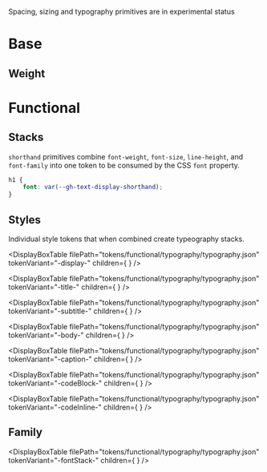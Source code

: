 
<Note variant="warning">Spacing, sizing and typography primitives are in experimental status</Note>

# Base

## Weight

<DisplayBoxTable
  filePath="tokens/base/typography/typography.json"
  tokenVariant="-weight-"
  showOriginalValue={false}
  showProperty={false}
/>

# Functional

## Stacks

`shorthand` primitives combine `font-weight`, `font-size`, `line-height`, and `font-family` into one token to be consumed by the CSS `font` property.

```CSS
h1 {
    font: var(--gh-text-display-shorthand);
}
```

<TypographyShorthandTable filePath="tokens/functional/typography/typography.json" />

## Styles

Individual style tokens that when combined create typeography stacks.

<DisplayBoxTable
  filePath="tokens/functional/typography/typography.json"
  tokenVariant="-display-"
  children={
    <TypographyBlock
      fontFamily="var(--gh-fontStack-heading)"
      fontSize="var(--gh-text-display-size)"
      fontWeight="var(--gh-text-display-weight)"
      lineHeight="var(--gh-text-display-lineHeight)"
      children="Display text"
    />
  }
/>

<DisplayBoxTable
  filePath="tokens/functional/typography/typography.json"
  tokenVariant="-title-"
  children={
    <Fragment>
      <TypographyBlock
        fontFamily="var(--gh-fontStack-heading)"
        fontSize="var(--gh-text-title-size-medium)"
        fontWeight="var(--gh-text-title-weight)"
        lineHeight="var(--gh-text-title-lineHeight-medium)"
        children="Medium title text"
      />
      <TypographyBlock
        fontFamily="var(--gh-fontStack-heading)"
        fontSize="var(--gh-text-title-size-large)"
        fontWeight="var(--gh-text-title-weight)"
        lineHeight="var(--gh-text-title-lineHeight-large)"
        children="Large title text"
      />
    </Fragment>
  }
/>

<DisplayBoxTable
  filePath="tokens/functional/typography/typography.json"
  tokenVariant="-subtitle-"
  children={
    <TypographyBlock
      fontFamily="var(--gh-fontStack-body)"
      fontSize="var(--gh-text-subtitle-size)"
      fontWeight="var(--gh-text-subtitle-weight)"
      lineHeight="var(--gh-text-subtitle-lineHeight)"
      children="Subtitle text"
    />
  }
/>

<DisplayBoxTable
  filePath="tokens/functional/typography/typography.json"
  tokenVariant="-body-"
  children={
    <Fragment>
      <TypographyBlock
        fontFamily="var(--gh-fontStack-body)"
        fontSize="var(--gh-text-body-size-small)"
        fontWeight="var(--gh-text-body-weight)"
        lineHeight="var(--gh-text-body-lineHeight-small)"
        children="Small body text"
      />
      <TypographyBlock
        fontFamily="var(--gh-fontStack-body)"
        fontSize="var(--gh-text-body-size-medium)"
        fontWeight="var(--gh-text-body-weight)"
        lineHeight="var(--gh-text-body-lineHeight-medium)"
        children="Medium body text"
      />
      <TypographyBlock
        fontFamily="var(--gh-fontStack-body)"
        fontSize="var(--gh-text-body-size-large)"
        fontWeight="var(--gh-text-body-weight)"
        lineHeight="var(--gh-text-body-lineHeight-large)"
        children="Large body text"
      />
    </Fragment>
  }
/>

<DisplayBoxTable
  filePath="tokens/functional/typography/typography.json"
  tokenVariant="-caption-"
  children={
    <TypographyBlock
      fontFamily="var(--gh-fontStack-body)"
      fontSize="var(--gh-text-caption-size)"
      fontWeight="var(--gh-text-caption-weight)"
      lineHeight="var(--gh-text-caption-lineHeight)"
      children="Caption text"
    />
  }
/>

<DisplayBoxTable
  filePath="tokens/functional/typography/typography.json"
  tokenVariant="-codeBlock-"
  children={
    <TypographyBlock
      fontFamily="var(--gh-fontStack-code)"
      fontSize="var(--gh-text-codeBlock-size)"
      fontWeight="var(--gh-text-codeBlock-weight)"
      lineHeight="var(--gh-text-codeBlock-lineHeight)"
      children="Code block"
    />
  }
/>

<DisplayBoxTable
  filePath="tokens/functional/typography/typography.json"
  tokenVariant="-codeInline-"
  children={
    <TypographyBlock
      fontSize="var(--gh-text-codeInline-size)"
      fontWeight="var(--gh-text-codeInline-weight)"
      lineHeight="var(--gh-text-codeInline-lineHeight)"
      fontFamily="var(--gh-fontStack-code)"
      children="Inline code block"
    />
  }
/>

## Family

<DisplayBoxTable
  filePath="tokens/functional/typography/typography.json"
  tokenVariant="-fontStack-"
  children={
    <Fragment>
      <TypographyBlock
        fontSize="var(--gh-text-body-size-medium)"
        fontWeight="var(--gh-text-body-weight)"
        lineHeight="var(--gh-text-body-lineHeight-medium)"
        fontFamily="var(--gh-fontStack-body)"
        children="Body font family"
      />
      <TypographyBlock
        fontSize="var(--gh-text-title-size-medium)"
        fontWeight="var(--gh-text-title-weight)"
        lineHeight="var(--gh-text-title-lineHeight-medium)"
        fontFamily="var(--gh-fontStack-heading)"
        children="Title font family"
      />
      <TypographyBlock
        fontSize="var(--gh-text-codeBlock-size)"
        fontWeight="var(--gh-text-codeBlock-weight)"
        lineHeight="var(--gh-text-codeBlock-lineHeight)"
        fontFamily="var(--gh-fontStack-code)"
        children="Code font family"
      />
    </Fragment>
  }
/>

